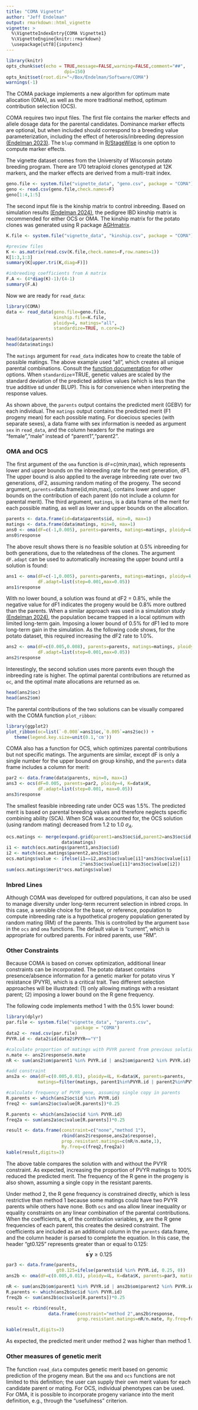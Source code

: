 ```yaml
---
title: "COMA Vignette"
author: "Jeff Endelman"
output: rmarkdown::html_vignette
vignette: >
  %\VignetteIndexEntry{COMA Vignette1}
  %\VignetteEngine{knitr::rmarkdown}
  \usepackage[utf8]{inputenc}
---
```


```r
library(knitr)
opts_chunk$set(echo = TRUE,message=FALSE,warning=FALSE,comment="##",
                      dpi=150)
opts_knit$set(root.dir="~/Box/Endelman/Software/COMA")
warnings(-1)
```

The COMA package implements a new algorithm for optimum mate allocation (OMA), as well as the more traditional method, optimum contribution selection (OCS).

COMA requires two input files. The first file contains the marker effects and allele dosage data for the parental candidates. Dominance marker effects are optional, but when included should correspond to a breeding value parameterization, including the effect of heterosis/inbreeding depression [(Endelman 2023)](https://doi.org/10.1007/s00122-023-04298-x). The `blup` command in [R/StageWise](https://github.com/jendelman/StageWise) is one option to compute marker effects. 

The vignette dataset comes from the University of Wisconsin potato breeding program. There are 170 tetraploid clones genotyped at 12K markers, and the marker effects are derived from a multi-trait index.

```r
geno.file <- system.file("vignette_data", "geno.csv", package = "COMA")
geno <- read.csv(geno.file,check.names=F)
geno[1:4,1:5]
```

The second input file is the kinship matrix to control inbreeding. Based on simulation results [(Endelman 2024)](https://doi.org/10.1093/genetics/iyae193), the pedigree IBD kinship matrix is recommended for either OCS or OMA. The kinship matrix for the potato clones was generated using R package [AGHmatrix](https://cran.r-project.org/web/packages/AGHmatrix/index.html).

```r
K.file <- system.file("vignette_data", "kinship.csv", package = "COMA")

#preview files
K <- as.matrix(read.csv(K.file,check.names=F,row.names=1))
K[1:3,1:3]
summary(K[upper.tri(K,diag=F)])

#inbreeding coefficients from A matrix
F.A <- (4*diag(K)-1)/(4-1)
summary(F.A)
```

Now we are ready for `read_data`:

```r
library(COMA)
data <- read_data(geno.file=geno.file,
                  kinship.file=K.file,
                  ploidy=4, matings="all",
                  standardize=TRUE, n.core=2)

head(data$parents)
head(data$matings)
```

The `matings` argument for `read_data` indicates how to create the table of possible matings. The above example used "all", which creates all unique parental combinations. Consult the [function documentation](https://jendelman.github.io/COMA/manual.pdf) for other options. When `standardize`=TRUE, genetic values are scaled by the standard deviation of the predicted additive values (which is less than the true additive sd under BLUP). This is for convenience when interpreting the response values.

As shown above, the `parents` output contains the predicted merit (GEBV) for each individual. The `matings` output contains the predicted merit (F1 progeny mean) for each possible mating. For dioecious species (with separate sexes), a data frame with sex information is needed as argument `sex` in `read_data`, and the column headers for the matings are "female","male" instead of "parent1","parent2". 

### OMA and OCS

The first argument of the `oma` function is `dF`=c(min,max), which represents lower and upper bounds on the inbreeding rate for the next generation, dF1. The upper bound is also applied to the average inbreeding rate over two generations, dF2, assuming random mating of the progeny. The second argument, `parents`=data.frame(id,min,max), contains lower and upper bounds on the contribution of each parent (do not include a column for parental merit). The third argument, `matings`, is a data frame of the merit for each possible mating, as well as lower and upper bounds on the allocation.

```r
parents <- data.frame(id=data$parents$id, min=0, max=1)
matings <- data.frame(data$matings, min=0, max=1)
ans0 <- oma(dF=c(-1,0.005), parents=parents, matings=matings, ploidy=4, K=data$K)
ans0$response
```

The above result shows there is no feasible solution at 0.5% inbreeding for both generations, due to the relatedness of the clones. The argument `dF.adapt` can be used to automatically increasing the upper bound until a solution is found:

```r
ans1 <- oma(dF=c(-1,0.005), parents=parents, matings=matings, ploidy=4, K=data$K,
            dF.adapt=list(step=0.001,max=0.05))
ans1$response
```

With no lower bound, a solution was found at dF2 = 0.8%, while the negative value for dF1 indicates the progeny would be 0.8% more outbred than the parents. When a similar approach was used in a simulation study [(Endelman 2024)](https://doi.org/10.1093/genetics/iyae193), the population became trapped in a local optimum with limited long-term gain. Imposing a lower bound of 0.5% for dF1 led to more long-term gain in the simulation. As the following code shows, for the potato dataset, this required increasing the dF2 rate to 1.0%. 

```r
ans2 <- oma(dF=c(0.005,0.008), parents=parents, matings=matings, ploidy=4, K=data$K,
            dF.adapt=list(step=0.001,max=0.05))
ans2$response
```

Interestingly, the second solution uses more parents even though the inbreeding rate is higher. The optimal parental contributions are returned as `oc`, and the optimal mate allocations are returned as `om`.  

```r
head(ans2$oc)
head(ans2$om)
```

The parental contributions of the two solutions can be visually compared with the COMA function `plot_ribbon`:

```r
library(ggplot2)
plot_ribbon(oc=list(`-0.008`=ans1$oc,`0.005`=ans2$oc)) + 
   theme(legend.key.size=unit(0.1,'cm'))
```

COMA also has a function for OCS, which optimizes parental contributions but not specific matings. The arguments are similar, except dF is only a single number for the upper bound on group kinship, and the `parents` data frame includes a column for merit:

```r
par2 <- data.frame(data$parents, min=0, max=1)
ans3 <- ocs(dF=0.005, parents=par2, ploidy=4, K=data$K, 
            dF.adapt=list(step=0.001, max=0.05))
ans3$response
```

The smallest feasible inbreeding rate under OCS was 1.5%. The predicted merit is based on parental breeding values and therefore neglects specific combining ability (SCA). When SCA was accounted for, the OCS solution (using random mating) decreased from 1.2 to 1.0 $\sigma_A$.

```r
ocs.matings <- merge(expand.grid(parent1=ans3$oc$id,parent2=ans3$oc$id,stringsAsFactors = F),
                     data$matings)
i1 <- match(ocs.matings$parent1,ans3$oc$id)
i2 <- match(ocs.matings$parent2,ans3$oc$id)
ocs.matings$value <- ifelse(i1==i2,ans3$oc$value[i1]*ans3$oc$value[i1],
                            2*ans3$oc$value[i1]*ans3$oc$value[i2]) 
sum(ocs.matings$merit*ocs.matings$value)
```

### Inbred Lines

Although COMA was developed for outbred populations, it can also be used to manage diversity under long-term recurrent selection in inbred crops. In this case, a sensible choice for the base, or reference, population to compute inbreeding rate is a hypothetical progeny population generated by random mating (RM) of the parents. This is controlled by the argument `base` in the `ocs` and `oma` functions. The default value is "current", which is appropriate for outbred parents. For inbred parents, use "RM".

### Other Constraints

Because COMA is based on convex optimization, additional linear constraints can be incorporated. The potato dataset contains presence/absence information for a genetic marker for potato virus Y resistance (PVYR), which is a critical trait. Two different selection approaches will be illustrated: (1) only allowing matings with a resistant parent; (2) imposing a lower bound on the R gene frequency. 

The following code implements method 1 with the 0.5% lower bound:

```r
library(dplyr)
par.file <- system.file("vignette_data", "parents.csv", 
                          package = "COMA")
data2 <- read.csv(par.file)
PVYR.id <- data2$id[data2$PVYR=="Y"]

#calculate proportion of matings with PVYR parent from previous solution
n.mate <- ans2$response$n.mate
nR <- sum(ans2$om$parent1 %in% PVYR.id | ans2$om$parent2 %in% PVYR.id)

#add constraint
ans2a <- oma(dF=c(0.005,0.01), ploidy=4L, K=data$K, parents=parents, 
            matings=filter(matings, parent1%in%PVYR.id | parent2%in%PVYR.id))

#calculate frequency of PVYR gene, assuming single copy in parents
R.parents <- which(ans2$oc$id %in% PVYR.id)
freq2 <- sum(ans2$oc$value[R.parents])*0.25

R.parents <- which(ans2a$oc$id %in% PVYR.id)
freq2a <- sum(ans2a$oc$value[R.parents])*0.25

result <- data.frame(constraint=c("none","method 1"),
                     rbind(ans2$response,ans2a$response),
                     prop.resistant.matings=c(nR/n.mate,1),
                     Ry.freq=c(freq2,freq2a))
kable(result,digits=3)
```

The above table compares the solution with and without the PVYR constraint. As expected, increasing the proportion of PVYR matings to 100% reduced the predicted merit. The frequency of the R gene in the progeny is also shown, assuming a single copy in the resistant parents. 

Under method 2, the R gene frequency is constrained directly, which is less restrictive than method 1 because some matings could have two PVYR parents while others have none. Both `ocs` and `oma` allow linear inequality or equality constraints on any linear combination of the parental contributions. When the coefficients, $\mathbf{s}$, of the contribution variables, $\mathbf{y}$, are the R gene frequencies of each parent, this creates the desired constraint. The coefficients are included as an additional column in the `parents` data.frame, and the column header is parsed to complete the equation. In this case, the header "gt0.125" represents greater than or equal to 0.125:
$$ \mathbf{s}^\prime \mathbf{y} \ge 0.125$$

```r
par3 <- data.frame(parents,
                   gt0.125=ifelse(parents$id %in% PVYR.id, 0.25, 0))
ans2b <- oma(dF=c(0.005,0.01), ploidy=4L, K=data$K, parents=par3, matings=matings)

nR <- sum(ans2b$om$parent1 %in% PVYR.id | ans2b$om$parent2 %in% PVYR.id)
R.parents <- which(ans2b$oc$id %in% PVYR.id)
freq2b <- sum(ans2b$oc$value[R.parents])*0.25

result <- rbind(result,
                data.frame(constraint="method 2",ans2b$response,
                           prop.resistant.matings=nR/n.mate, Ry.freq=freq2b))

kable(result,digits=3)
```

As expected, the predicted merit under method 2 was higher than method 1.

### Other measures of genetic merit

The function `read_data` computes genetic merit based on genomic prediction of the progeny mean. But the `oma` and `ocs` functions are not limited to this definition; the user can supply their own merit values for each candidate parent or mating. For OCS, individual phenotypes can be used. For OMA, it is possible to incorporate progeny variance into the merit definition, e.g., through the "usefulness" criterion.

